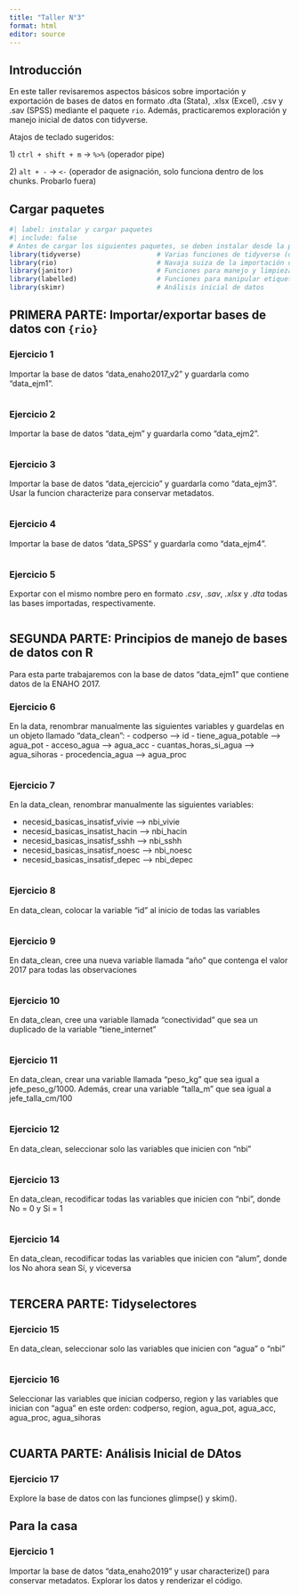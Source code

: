 ---
title: "Taller N°3"
format: html
editor: source
---

## Introducción

En este taller revisaremos aspectos básicos sobre importación y exportación de bases de datos en formato .dta (Stata), .xlsx (Excel), .csv y .sav (SPSS) mediante el paquete `rio`. Además, practicaremos exploración y manejo inicial de datos con tidyverse.

Atajos de teclado sugeridos:

1\) `ctrl + shift + m` -\> `%>%` (operador pipe)

2\) `alt + -` -\> `<-` (operador de asignación, solo funciona dentro de los chunks. Probarlo fuera)

## Cargar paquetes

```{r}
#| label: instalar y cargar paquetes
#| include: false
# Antes de cargar los siguientes paquetes, se deben instalar desde la pestaña "Packages".
library(tidyverse)                   # Varias funciones de tidyverse (dplyr, ggplot2, etc.)
library(rio)                         # Navaja suiza de la importación de datos
library(janitor)                     # Funciones para manejo y limpieza de datos (p. ej, get_dupes)
library(labelled)                    # Funciones para manipular etiquetas: set_variable_labels()
library(skimr)                       # Análisis inicial de datos
```

## PRIMERA PARTE: Importar/exportar bases de datos con `{rio}`

### Ejercicio 1

Importar la base de datos "data_enaho2017_v2" y guardarla como "data_ejm1". 

```{r}

```

### Ejercicio 2

Importar la base de datos "data_ejm" y guardarla como "data_ejm2". 

```{r}

```

### Ejercicio 3

Importar la base de datos "data_ejercicio" y guardarla como "data_ejm3". Usar la funcion characterize para conservar metadatos.

```{r}

```

### Ejercicio 4

Importar la base de datos "data_SPSS" y guardarla como "data_ejm4". 

```{r}

```

### Ejercicio 5

Exportar con el mismo nombre pero en formato *.csv*, *.sav*, *.xlsx* y *.dta* todas las bases importadas, respectivamente. 

```{r}

```

## SEGUNDA PARTE: Principios de manejo de bases de datos con R

Para esta parte trabajaremos con la base de datos "data_ejm1" que contiene datos de la ENAHO 2017. 

### Ejercicio 6

En la data, renombrar manualmente las siguientes variables y guardelas en un objeto llamado "data_clean":
- codperso --> id
- tiene_agua_potable --> agua_pot
- acceso_agua --> agua_acc
- cuantas_horas_si_agua --> agua_sihoras
- procedencia_agua --> agua_proc


```{r}

```

### Ejercicio 7

En la data_clean, renombrar manualmente las siguientes variables:

- necesid_basicas_insatisf_vivie --> nbi_vivie
- necesid_basicas_insatist_hacin --> nbi_hacin
- necesid_basicas_insatisf_sshh --> nbi_sshh
- necesid_basicas_insatisf_noesc  --> nbi_noesc
- necesid_basicas_insatisf_depec --> nbi_depec

```{r}

```

### Ejercicio 8

En data_clean, colocar la variable "id" al inicio de todas las variables 

```{r}

```


### Ejercicio 9

En data_clean, cree una nueva variable llamada "año" que contenga el valor 2017 para todas las observaciones

```{r}

```

### Ejercicio 10

En data_clean, cree una variable llamada "conectividad" que sea un duplicado de la variable "tiene_internet"

```{r}

```

### Ejercicio 11

En data_clean, crear una variable llamada "peso_kg" que sea igual a jefe_peso_g/1000. Además, crear una variable "talla_m" que sea igual a jefe_talla_cm/100

```{r}

```

### Ejercicio 12

En data_clean, seleccionar solo las variables que inicien con "nbi"

```{r}

```


### Ejercicio 13

En data_clean, recodificar todas las variables que inicien con "nbi", donde No = 0 y Si = 1

```{r}

```

### Ejercicio 14

En data_clean, recodificar todas las variables que inicien con "alum", donde los No ahora sean Sí, y viceversa

```{r}

```

## TERCERA PARTE: Tidyselectores

### Ejercicio 15

En data_clean, seleccionar solo las variables que inicien con "agua" o "nbi"

```{r}

```

### Ejercicio 16

Seleccionar las variables que inician codperso, region y las variables que inician con "agua" en este orden: codperso, region, agua_pot, agua_acc, agua_proc, agua_sihoras 

```{r}

```

## CUARTA PARTE: Análisis Inicial de DAtos

### Ejercicio 17

Explore la base de datos con las funciones glimpse() y skim().

## Para la casa

### Ejercicio 1

Importar la base de datos "data_enaho2019" y usar characterize() para conservar metadatos. Explorar los datos y renderizar el código.

```{r}

```
